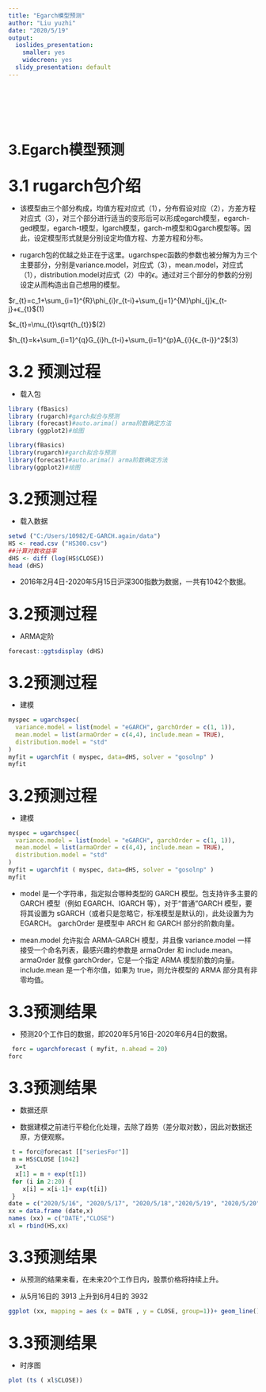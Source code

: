 ```yaml
---
title: "Egarch模型预测"
author: "Liu yuzhi"
date: "2020/5/19"
output:
  ioslides_presentation:
    smaller: yes
    widecreen: yes
  slidy_presentation: default
---
```


<br/>
<br/>
<br/>
<br/>

# 3.Egarch模型预测


##
<font size=6>
**3.1 rugarch包介绍 **
</font>


 - 该模型由三个部分构成，均值方程对应式（1），分布假设对应（2），方差方程对应式（3），对三个部分进行适当的变形后可以形成egarch模型，egarch-ged模型，egarch-t模型，Igarch模型，garch-m模型和Qgarch模型等。因此，设定模型形式就是分别设定均值方程、方差方程和分布。


 - rugarch包的优越之处正在于这里。ugarchspec函数的参数也被分解为为三个主要部分，分别是variance.model，对应式（3），mean.model，对应式（1），distribution.model对应式（2）中的$\epsilon$。通过对三个部分的参数的分别设定从而构造出自己想用的模型。
 
 
$r_{t}=c_1+\sum_{i=1}^{R}\phi_{i}r_{t-i}+\sum_{j=1}^{M}\phi_{j}ϵ_{t-j}+ϵ_{t}$(1)

$ϵ_{t}=\mu_{t}\sqrt{h_{t}}$(2)

$h_{t}=k+\sum_{i=1}^{q}G_{i}h_{t-i}+\sum_{i=1}^{p}A_{i}{ϵ_{t-i}}^2$(3)




##
<font size=6>
**3.2 预测过程 **
</font>


- 载入包
```r

library (fBasics)
library (rugarch)#garch拟合与预测
library (forecast)#auto.arima() arma阶数确定方法
library (ggplot2)#绘图
```

```r

library(fBasics)
library(rugarch)#garch拟合与预测
library(forecast)#auto.arima() arma阶数确定方法
library(ggplot2)#绘图
``` 

##
<font size=6>
**3.2预测过程**
</font>


- 载入数据
```r
setwd ("C:/Users/10982/E-GARCH.again/data")
HS <- read.csv ("HS300.csv")
##计算对数收益率
dHS <- diff (log(HS$CLOSE))
head (dHS)
```


 - 2016年2月4日-2020年5月15日沪深300指数为数据，一共有1042个数据。


 
 
##
<font size=6>
**3.2预测过程**
</font>


- ARMA定阶
```r
forecast::ggtsdisplay (dHS)
```



##
<font size=6>
**3.2预测过程**
</font>
 
 
 - 建模
```r
myspec = ugarchspec(
  variance.model = list(model = "eGARCH", garchOrder = c(1, 1)),
  mean.model = list(armaOrder = c(4,4), include.mean = TRUE),
  distribution.model = "std"
)
myfit = ugarchfit ( myspec, data=dHS, solver = "gosolnp" )
myfit
```

##
<font size=6>
**3.2预测过程**
</font>
 
 
 - 建模
```r
myspec = ugarchspec(
  variance.model = list(model = "eGARCH", garchOrder = c(1, 1)),
  mean.model = list(armaOrder = c(4,4), include.mean = TRUE),
  distribution.model = "std"
)
myfit = ugarchfit ( myspec, data=dHS, solver = "gosolnp" )
myfit
```
 
 - model 是一个字符串，指定拟合哪种类型的 GARCH 模型。包支持许多主要的 GARCH 模型（例如 EGARCH、IGARCH 等），对于“普通”GARCH 模型，要将其设置为 sGARCH（或者只是忽略它，标准模型是默认的)，此处设置为为 EGARCH。
 garchOrder 是模型中 ARCH 和 GARCH 部分的阶数向量。


 - mean.model 允许拟合 ARMA-GARCH 模型，并且像 variance.model 一样接受一个命名列表，最感兴趣的参数是 armaOrder 和 include.mean。armaOrder 就像 garchOrder，它是一个指定 ARMA 模型阶数的向量。include.mean 是一个布尔值，如果为 true，则允许模型的 ARMA 部分具有非零均值。



##
<font size=6>
**3.3预测结果**
</font>


 - 预测20个工作日的数据，即2020年5月16日-2020年6月4日的数据。
```r
 forc = ugarchforecast ( myfit, n.ahead = 20)
forc
```


##
<font size=6>
**3.3预测结果**
</font>


 - 数据还原
 
 
  - 数据建模之前进行平稳化化处理，去除了趋势（差分取对数），因此对数据还原，方便观察。
```R
 t = forc@forecast [["seriesFor"]]
 m = HS$CLOSE [1042]
  x=t
  x[1] = m + exp(t[1])
 for (i in 2:20) {
    x[i] = x[i-1]+ exp(t[i])
 }
date = c("2020/5/16", "2020/5/17", "2020/5/18","2020/5/19", "2020/5/20", "2020/5/21", "2020/5/22", "2020/5/23", "2020/5/24", "2020/5/25", "2020/5/26", "2020/5/27", "2020/5/28", "2020/5/29", "2020/5/30", "2020/5/31", "2020/6/1", "2020/6/2", "2020/6/3", "2020/6/4")
xx = data.frame (date,x)
names (xx) = c("DATE","CLOSE")
xl = rbind(HS,xx)
```



##
<font size=6>
**3.3预测结果**
</font>


 - 从预测的结果来看，在未来20个工作日内，股票价格将持续上升。
 
 
 - 从5月16日的 3913 上升到6月4日的 3932
```R
ggplot (xx, mapping = aes (x = DATE , y = CLOSE, group=1))+ geom_line()
```


##
<font size=6>
**3.3预测结果**
</font>


 - 时序图
```R
plot (ts ( xl$CLOSE))

```